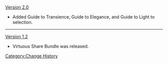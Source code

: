 [[Version 2.0]]
*Added Guide to Transience, Guide to Elegance, and Guide to Light to selection.
----
[[Version 1.2]]
*Virtuous Share Bundle was released.
<noinclude>[[Category:Change History]]</noinclude>